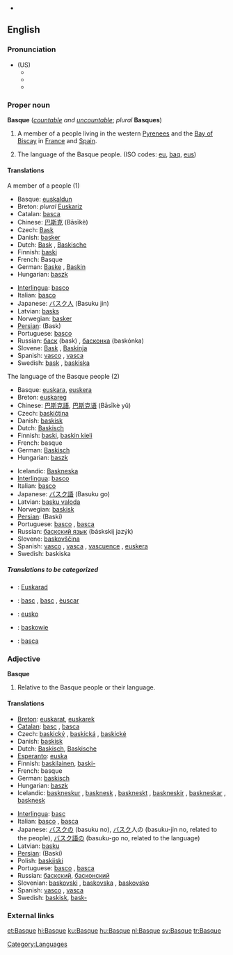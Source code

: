 {{interwiktionary|code=eu}}
*{{see|basque}}
==English==
{{wikipedia}}
===Pronunciation===
*(US)
**{{AHD|/bask/}}
**{{IPA|/bæsk/}}
**{{SAMPA|/b{sk/}}

===Proper noun===
'''Basque''' (''[[countable]] and [[uncountable]]''; ''plural'' '''Basques''')

# A member of a people living in the western [[Pyrenees]] and the [[Bay of Biscay]] in [[France]] and [[Spain]].
# {{uncountable}} The language of the Basque people. (ISO codes: [[eu]], [[baq]], [[eus]])

====Translations====
;A member of a people (1)
{{top}}
*Basque: [[euskaldun]]
*Breton: ''plural'' [[Euskariz]]
*Catalan: [[basca]] {{f}}
*Chinese: [[巴斯克]] (Bāsīkè)
*Czech: [[Bask]] {{m}}
*Danish: [[basker]]
*Dutch: [[Bask]] {{m}}, [[Baskische]] {{f}}
*Finnish: [[baski]]
*French: Basque {{mf}}
*German: [[Baske]] {{m}}, [[Baskin]] {{f}}
*Hungarian: [[baszk]]
{{mid}}
*[[Interlingua]]: [[basco]]
*Italian: [[basco]] {{m}}
*Japanese: [[バスク人]] (Basuku jin)
*Latvian: [[basks]] {{m}}
*Norwegian: [[basker]]
*[[Persian]]: {{FAchar|[[باسک]]}} (Bask)
*Portuguese: [[basco]] {{m}}
*Russian: [[баск]] (bask) {{m}}, [[басконка]] (baskónka) {{f}}
*Slovene: [[Bask]] {{m}}, [[Baskinja]] {{f}}
*Spanish: [[vasco]] {{m}}, [[vasca]] {{f}}
*Swedish: [[bask]] {{m}}, [[baskiska]] {{f}}
{{bottom}}

;The language of the Basque people (2)
{{top}}
*Basque: [[euskara]], [[euskera]]
*Breton: [[euskareg]] {{m}}
*Chinese: [[巴斯克語]], [[巴斯克语]] (Bāsīkè yǔ)
*Czech: [[baskičtina]] {{f}}
*Danish: [[baskisk]]
*Dutch: [[Baskisch]] {{n}}
*Finnish: [[baski]], [[baskin kieli]]
*French: basque {{m}}
*German: [[Baskisch]] {{n}}
*Hungarian: [[baszk]]
{{mid}}
*Icelandic: [[Baskneska]]
*[[Interlingua]]: [[basco]]
*Italian: [[basco]] {{m}}
*Japanese: [[バスク語]] (Basuku go)
*Latvian: [[basku valoda]] {{f}}
*Norwegian: [[baskisk]]
*[[Persian]]: {{FAchar|[[باسکی]]}} (Baski)
*Portuguese: [[basco]] {{m}}, [[basca]] {{f}}
*Russian: [[баскский язык]] (báskskij jazýk) {{m}}
*Slovene: [[baskovščina]] {{f}}
*Spanish: [[vasco]] {{m}}, [[vasca]] {{f}}, [[vascuence]] {{m}}, [[euskera]] {{m}}
*Swedish: baskiska {{c}}
{{bottom}}

=====Translations to be categorized=====
{{checktrans}}
{{top}}
*{{ttbc|Breton}}: [[Euskarad]] {{m}}
*{{ttbc|Catalan}}: [[basc]] {{m}}, [[basc]] {{m}}, [[èuscar]] {{m}}
*{{ttbc|Esperanto}}: [[eusko]]
{{mid}}
*{{ttbc|Polish}}: [[baskowie]] {{p}}
*{{ttbc|Romanian}}: [[basca]]
{{bottom}}

===Adjective===
'''Basque'''

# Relative to the Basque people or their language.

====Translations====
{{top}}
*[[Breton]]: [[euskarat]], {{italbrac|relative to the language}} [[euskarek]]
*[[Catalan]]: [[basc]] {{m}}, [[basca]] {{f}}
*Czech: [[baskický]] {{m}}, [[baskická]] {{f}}, [[baskické]] {{n}}
*Danish: [[baskisk]]
*Dutch: [[Baskisch]], [[Baskische]]
*[[Esperanto]]: [[euska]]
*Finnish: [[baskilainen]], [[baski|baski-]]
*French: basque
*German: [[baskisch]]
*Hungarian: [[baszk]]
*Icelandic: [[baskneskur]] {{m}}, [[basknesk]] {{f}}, [[baskneskt]] {{n}}, [[baskneskir]] {{m}} {{p}}, [[baskneskar]] {{f}} {{p}}, [[basknesk]] {{n}} {{p}}
{{mid}}
*[[Interlingua]]: [[basc]]
*Italian: [[basco]] {{m}}, [[basca]] {{f}}
*Japanese: [[バスク]]の (basuku no), [[バスク]]人の (basuku-jin no, related to the people), [[バスク語]]の (basuku-go no, related to the language)
*Latvian: [[basku]]
*[[Persian]]: {{FAchar|[[باسکی]]}} (Baski)
*Polish: [[baskijski]]
*Portuguese: [[basco]] {{m}}, [[basca]] {{f}}
*Russian: [[баскский]], [[басконский]]
*Slovenian: [[baskovski]] {{m}}, [[baskovska]] {{f}}, [[baskovsko]] {{n}}
*Spanish: [[vasco]] {{m}}, [[vasca]] {{f}}
*Swedish: [[baskisk]], [[bask-]]
{{bottom}}

===External links===
{{ethnologue|code=eus}}
{{ethnologue|lang=Navarro-Labourdin Basque|code=bqe}}
{{ethnologue|lang=Souletin Basque|code=bsz}}

[[Category:Languages]]

[[et:Basque]]
[[hi:Basque]]
[[ku:Basque]]
[[hu:Basque]]
[[nl:Basque]]
[[sv:Basque]]
[[tr:Basque]]